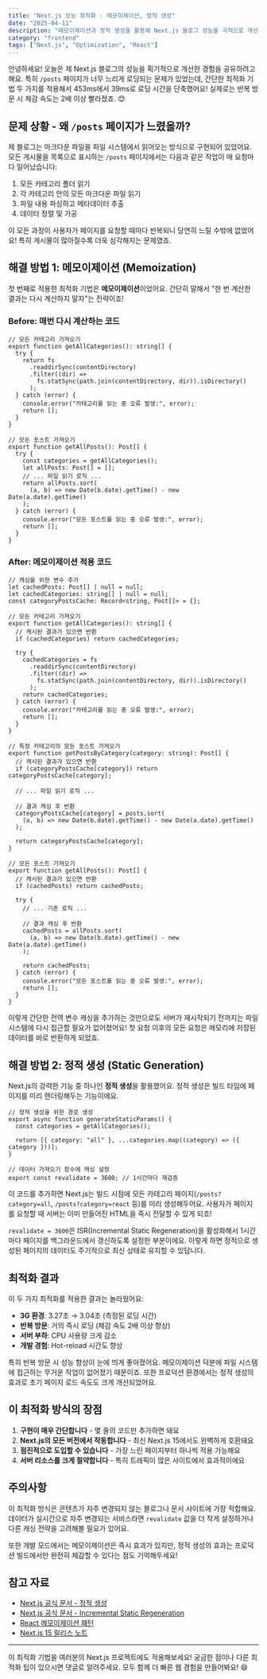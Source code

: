 ```yaml
---
title: "Next.js 성능 최적화 - 메모이제이션, 정적 생성"
date: "2025-04-11"
description: "메모이제이션과 정적 생성을 활용해 Next.js 블로그 성능을 극적으로 개선한 방법을 소개합니다."
category: "frontend"
tags: ["Next.js", "Optimization", "React"]
---
```


안녕하세요! 오늘은 제 Next.js 블로그의 성능을 획기적으로 개선한 경험을 공유하려고 해요. 특히 `/posts` 페이지가 너무 느리게 로딩되는 문제가 있었는데, 간단한 최적화 기법 두 가지를 적용해서 453ms에서 39ms로 로딩 시간을 단축했어요! 실제로는 반복 방문 시 체감 속도는 2배 이상 빨라졌죠. 😊

## 문제 상황 - 왜 `/posts` 페이지가 느렸을까?

제 블로그는 마크다운 파일을 파일 시스템에서 읽어오는 방식으로 구현되어 있었어요.
모든 게시물을 목록으로 표시하는 `/posts` 페이지에서는 다음과 같은 작업이 매 요청마다 일어났습니다:

1. 모든 카테고리 폴더 읽기
2. 각 카테고리 안의 모든 마크다운 파일 읽기
3. 파일 내용 파싱하고 메타데이터 추출
4. 데이터 정렬 및 가공

이 모든 과정이 사용자가 페이지를 요청할 때마다 반복되니 당연히 느릴 수밖에 없었어요!
특히 게시물이 많아질수록 더욱 심각해지는 문제였죠.

## 해결 방법 1: 메모이제이션 (Memoization)

첫 번째로 적용한 최적화 기법은 **메모이제이션**이었어요.
간단히 말해서 "한 번 계산한 결과는 다시 계산하지 말자"는 전략이죠!

### Before: 매번 다시 계산하는 코드

```tsx
// 모든 카테고리 가져오기
export function getAllCategories(): string[] {
  try {
    return fs
      .readdirSync(contentDirectory)
      .filter((dir) =>
        fs.statSync(path.join(contentDirectory, dir)).isDirectory()
      );
  } catch (error) {
    console.error("카테고리를 읽는 중 오류 발생:", error);
    return [];
  }
}

// 모든 포스트 가져오기
export function getAllPosts(): Post[] {
  try {
    const categories = getAllCategories();
    let allPosts: Post[] = [];
    // ... 파일 읽기 로직 ...
    return allPosts.sort(
      (a, b) => new Date(b.date).getTime() - new Date(a.date).getTime()
    );
  } catch (error) {
    console.error("모든 포스트를 읽는 중 오류 발생:", error);
    return [];
  }
}
```

### After: 메모이제이션 적용 코드

```tsx highlight={3-5,10-11,30-31,53-54}
// 캐싱을 위한 변수 추가
let cachedPosts: Post[] | null = null;
let cachedCategories: string[] | null = null;
const categoryPostsCache: Record<string, Post[]> = {};

// 모든 카테고리 가져오기
export function getAllCategories(): string[] {
  // 캐시된 결과가 있으면 반환
  if (cachedCategories) return cachedCategories;

  try {
    cachedCategories = fs
      .readdirSync(contentDirectory)
      .filter((dir) =>
        fs.statSync(path.join(contentDirectory, dir)).isDirectory()
      );
    return cachedCategories;
  } catch (error) {
    console.error("카테고리를 읽는 중 오류 발생:", error);
    return [];
  }
}

// 특정 카테고리의 모든 포스트 가져오기
export function getPostsByCategory(category: string): Post[] {
  // 캐시된 결과가 있으면 반환
  if (categoryPostsCache[category]) return categoryPostsCache[category];

  // ... 파일 읽기 로직 ...

  // 결과 캐싱 후 반환
  categoryPostsCache[category] = posts.sort(
    (a, b) => new Date(b.date).getTime() - new Date(a.date).getTime()
  );

  return categoryPostsCache[category];
}

// 모든 포스트 가져오기
export function getAllPosts(): Post[] {
  // 캐시된 결과가 있으면 반환
  if (cachedPosts) return cachedPosts;

  try {
    // ... 기존 로직 ...

    // 결과 캐싱 후 반환
    cachedPosts = allPosts.sort(
      (a, b) => new Date(b.date).getTime() - new Date(a.date).getTime()
    );

    return cachedPosts;
  } catch (error) {
    console.error("모든 포스트를 읽는 중 오류 발생:", error);
    return [];
  }
}
```

이렇게 간단한 전역 변수 캐싱을 추가하는 것만으로도 서버가 재시작되기 전까지는 파일 시스템에 다시 접근할 필요가 없어졌어요! 첫 요청 이후의 모든 요청은 메모리에 저장된 데이터를 바로 반환하게 되었죠.

## 해결 방법 2: 정적 생성 (Static Generation)

Next.js의 강력한 기능 중 하나인 **정적 생성**을 활용했어요.
정적 생성은 빌드 타임에 페이지를 미리 렌더링해두는 기능이에요.

```tsx highlight={1-8}
// 정적 생성을 위한 경로 생성
export async function generateStaticParams() {
  const categories = getAllCategories();

  return [{ category: "all" }, ...categories.map((category) => ({ category }))];
}

// 데이터 가져오기 함수에 캐싱 설정
export const revalidate = 3600; // 1시간마다 재검증
```

이 코드를 추가하면 Next.js는 빌드 시점에 모든 카테고리 페이지(`/posts?category=all`, `/posts?category=react` 등)를 미리 생성해두어요. 사용자가 페이지를 요청할 때 서버는 이미 만들어진 HTML을 즉시 전달할 수 있게 되죠!

`revalidate = 3600`은 ISR(Incremental Static Regeneration)을 활성화해서 1시간마다 페이지를 백그라운드에서 갱신하도록 설정한 부분이에요. 이렇게 하면 정적으로 생성된 페이지의 데이터도 주기적으로 최신 상태로 유지할 수 있답니다.

## 최적화 결과

이 두 가지 최적화를 적용한 결과는 놀라웠어요:

- **3G 환경**: 3.27초 → 3.04초 (측정된 로딩 시간)
- **반복 방문**: 거의 즉시 로딩 (체감 속도 2배 이상 향상)
- **서버 부하**: CPU 사용량 크게 감소
- **개발 경험**: Hot-reload 시간도 향상

특히 반복 방문 시 성능 향상이 눈에 띄게 좋아졌어요.
메모이제이션 덕분에 파일 시스템에 접근하는 무거운 작업이 없어졌기 때문이죠.
또한 프로덕션 환경에서는 정적 생성의 효과로 초기 페이지 로드 속도도 크게 개선되었어요.

## 이 최적화 방식의 장점

1. **구현이 매우 간단합니다** - 몇 줄의 코드만 추가하면 돼요
2. **Next.js의 모든 버전에서 작동합니다** - 최신 Next.js 15에서도 완벽하게 호환돼요
3. **점진적으로 도입할 수 있습니다** - 가장 느린 페이지부터 하나씩 적용 가능해요
4. **서버 리소스를 크게 절약합니다** - 특히 트래픽이 많은 사이트에서 효과적이에요

## 주의사항

이 최적화 방식은 콘텐츠가 자주 변경되지 않는 블로그나 문서 사이트에 가장 적합해요.
데이터가 실시간으로 자주 변경되는 서비스라면 `revalidate` 값을 더 작게 설정하거나 다른 캐싱 전략을 고려해볼 필요가 있어요.

또한 개발 모드에서는 메모이제이션은 즉시 효과가 있지만, 정적 생성의 효과는 프로덕션 빌드에서만 완전히 체감할 수 있다는 점도 기억해두세요!

## 참고 자료

- [Next.js 공식 문서 - 정적 생성](https://nextjs.org/docs/pages/building-your-application/rendering/static-site-generation)
- [Next.js 공식 문서 - Incremental Static Regeneration](https://nextjs.org/docs/pages/building-your-application/data-fetching/incremental-static-regeneration)
- [React 메모이제이션 패턴](https://react.dev/reference/react/memo)
- [Next.js 15 릴리스 노트](https://nextjs.org/blog)

---

이 최적화 기법을 여러분의 Next.js 프로젝트에도 적용해보세요! 궁금한 점이나 다른 최적화 팁이 있으시면 댓글로 알려주세요. 모두 함께 더 빠른 웹 경험을 만들어봐요! 😄
